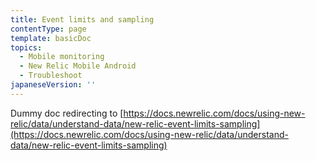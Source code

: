 ```yaml
---
title: Event limits and sampling
contentType: page
template: basicDoc
topics:
  - Mobile monitoring
  - New Relic Mobile Android
  - Troubleshoot
japaneseVersion: ''
---
```


Dummy doc redirecting to [https://docs.newrelic.com/docs/using-new-relic/data/understand-data/new-relic-event-limits-sampling](https://docs.newrelic.com/docs/using-new-relic/data/understand-data/new-relic-event-limits-sampling)
